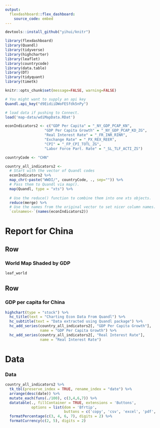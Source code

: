 ```yaml
---
output: 
  flexdashboard::flex_dashboard:
    source_code: embed
---
```


```r
devtools::install_github("yihui/knitr")

library(flexdashboard)
library(Quandl)
library(tidyverse)
library(highcharter)
library(leaflet)
library(countrycode)
library(data.table)
library(DT)
library(tidyquant)
library(timetk)

knitr::opts_chunk$set(message=FALSE, warning=FALSE)

# You might want to supply an api key
Quandl.api_key("d9EidiiDWoFESfdk5nPy")

# load data if pushing to Connect. 
load('map-data/wdiMapData.RDat')

econIndicators2 <- c("GDP Per Capita" = "_NY_GDP_PCAP_KN",
                  "GDP Per Capita Growth" = "_NY_GDP_PCAP_KD_ZG",
                  "Real Interest Rate" = "_FR_INR_RINR",
                  "Exchange Rate" = "_PX_REX_REER",
                  "CPI" = "_FP_CPI_TOTL_ZG",
                  "Labor Force Part. Rate" = "_SL_TLF_ACTI_ZS")

countryCode <- "CHN"

country_all_indicators2 <- 
  # Start with the vector of Quandl codes
  econIndicators2 %>%
  map_chr(~paste("WWDI/", countryCode, ., sep="")) %>% 
  # Pass them to Quandl via map().
  map(Quandl, type = "xts") %>% 
  
  # Use the reduce() function to combine them into one xts objects.
  reduce(merge) %>% 
  # Use the names from the original vector to set nicer column names.
  `colnames<-`(names(econIndicators2))
```

Report for China {data-orientation=rows}
=====================================

Row {data-height=500}
-------------------------------------

### World Map Shaded by GDP

```r
leaf_world
```



Row 
------------------------------------- 

### GDP per capita for China

```r
highchart(type = "stock") %>% 
  hc_title(text = "Charting Econ Data From Quandl") %>% 
  hc_subtitle(text = "Data extracted using Quandl package") %>% 
  hc_add_series(country_all_indicators2[, "GDP Per Capita Growth"], 
                name = "GDP Per Capita Growth") %>% 
  hc_add_series(country_all_indicators2[, "Real Interest Rate"], 
                name = "Real Interest Rate") 
```

Data
=====================================

### Data

```r
country_all_indicators2 %>% 
  tk_tbl(preserve_index = TRUE, rename_index = "date") %>%
  arrange(desc(date)) %>% 
  mutate_each(funs(./100), c(3,4,6,7)) %>% 
  datatable(., fillContainer = TRUE, extensions = 'Buttons', 
            options = list(dom = 'Bfrtip', 
                           buttons = c('copy', 'csv', 'excel', 'pdf', 'print'))) %>% 
  formatPercentage(c(3, 4, 6, 7), digits = 2) %>% 
  formatCurrency(c(2, 5), digits = 2)
```

